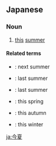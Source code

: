==Japanese==
{{ja-kanjitab|こん|か|yomi=o}}

===Noun===
{{ja-noun|こんか}}

# [[this]] [[summer]]

====Related terms====
* {{ja-r|来夏|らいか}}: next summer
* {{ja-r|去夏|きょか}}: last summer
* {{ja-r|昨夏|さっか}}: last summer
* {{ja-r|今春|こんしゅん}}: this spring
* {{ja-r|今秋|こんしゅう}}: this autumn
* {{ja-r|今冬|こんとう}}: this winter

[[ja:今夏]]